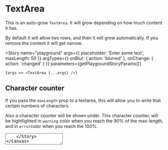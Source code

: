 
<Meta title="Components/TextArea" component={TextArea} />

# TextArea

This is an auto-grow `TextArea`. It will grow depending on how much content it has.

By default it will allow two rows, and then It will grow automatically. If you remove the content it will get narrow.

<Story
	name="playground"
	args={{ placeholder: 'Enter some text', maxLength: 50 }}
	argTypes={{
		onBlur: { action: 'blurred' },
		onChange: { action: 'changed' }
	}}
	parameters={getPlaygroundStoryParams()}
>
	{args => <TextArea {...args} />}
</Story>

## Character counter

If you pass the `maxLength` prop to a textarea, this will allow you to write that certain numbers of characters.

Also a character counter will be shown under. This character counter, will be hightlighted in `warning` color when you reach the 90% of the max-length, and in `error`color when you reach the 100%.

<Canvas>
	<Story name="character counter" parameters={getFixedStoryParams()}>
		<TextArea maxLength="40" placeholder="Enter some text" title="custom size" />
	</Story>
</Canvas>

## States

<Canvas>
	<Story name="default" parameters={getFixedStoryParams()}>
		<TextArea placeholder="Enter some text" title="default" />
	</Story>
	<Story name="disabled" parameters={getFixedStoryParams()}>
		<TextArea isDisabled placeholder="Enter some text" title="disabled" />
	</Story>
	<Story name="error" parameters={getFixedStoryParams()}>
		<TextArea isError placeholder="Enter some text" title="error" />
	</Story>
	<Story name="success" parameters={getFixedStoryParams()}>
		<TextArea isSuccess placeholder="Enter some text" title="success" />
	</Story>
</Canvas>

## Custom Size

You can get a custom fixed size providing either the `size`, `height` or `width` prop.

<Canvas>
	<Story name="custom size" parameters={getFixedStoryParams()}>
		<TextArea size="250px" placeholder="Enter some text" title="custom size" />
	</Story>
</Canvas>

## Labels and placeholders

You can pass a label using the `label` prop and a placeholder using the `placeholder` prop.

Labels can be positioned inside or outside the input element using the `labelPosition` prop:

#### With label inside:

<Canvas>
	<Story name="with label inside" parameters={getFixedStoryParams()}>
		<TextArea label="Description" labelPosition="inside" />
	</Story>
</Canvas>

#### With label outside:

<Canvas>
	<Story name="with label outside" parameters={getFixedStoryParams()}>
		<TextArea label="Description" labelPosition="outside" />
	</Story>
</Canvas>

#### With placeholder:

<Canvas>
	<Story name="with placeholder" parameters={getFixedStoryParams()}>
		<TextArea label="Description" placeholder="Enter text" />
	</Story>
</Canvas>

## Helper text and counter

#### With helper text:

A helper text under the input can be shown using the `helperText` prop.

<Canvas>
	<Story name="with helper text" parameters={getFixedStoryParams()}>
		<TextArea helperText="You can type unlimited characters" label="Description" />
	</Story>
</Canvas>

#### With characters counter:

Also the number of characters can be limited using the `maxLength` prop:

<Canvas>
	<Story name="with counter" parameters={getFixedStoryParams()}>
		<TextArea helperText="Type up to 20 characters" label="Description" maxLength={20} />
	</Story>
</Canvas>

# TextArea API

<ArgsTable of={TextArea} />
